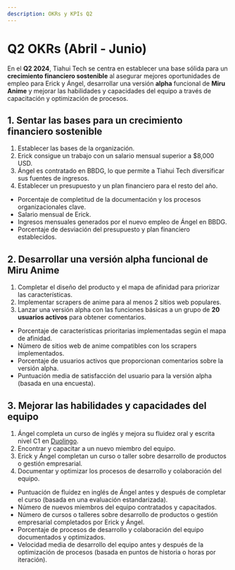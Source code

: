 ```yaml
---
description: OKRs y KPIs Q2
---
```



# Q2 OKRs (Abril - Junio)

En el **Q2 2024**, Tiahui Tech se centra en establecer una base sólida para un **crecimiento financiero sostenible** al asegurar mejores oportunidades de empleo para Erick y Ángel, desarrollar una versión **alpha** funcional de **Miru Anime** y mejorar las habilidades y capacidades del equipo a través de capacitación y optimización de procesos.

## 1. Sentar las bases para un crecimiento financiero sostenible

<Tabs>
  <TabItem value="okr" label="OKRs" default>
    <ol>
      <li>Establecer las bases de la organización.</li>
      <li>Erick consigue un trabajo con un salario mensual superior a $8,000 USD.</li>
      <li>Ángel es contratado en BBDG, lo que permite a Tiahui Tech diversificar sus fuentes de ingresos.</li>
      <li>Establecer un presupuesto y un plan financiero para el resto del año.</li>
    </ol>
  </TabItem>
  <TabItem value="kpi" label="KPIs">
    <ul>
      <li>Porcentaje de completitud de la documentación y los procesos organizacionales clave.</li>
      <li>Salario mensual de Erick.</li>
      <li>Ingresos mensuales generados por el nuevo empleo de Ángel en BBDG.</li>
      <li>Porcentaje de desviación del presupuesto y plan financiero establecidos.</li>
    </ul>
  </TabItem>
</Tabs>

## 2. Desarrollar una versión alpha funcional de Miru Anime

<Tabs>
  <TabItem value="okr" label="OKRs" default>
    <ol>
      <li>Completar el diseño del producto y el mapa de afinidad para priorizar las características.</li>
      <li>Implementar scrapers de anime para al menos 2 sitios web populares.</li>
      <li>Lanzar una versión alpha con las funciones básicas a un grupo de <strong>20 usuarios activos</strong> para obtener comentarios.</li>
    </ol>
  </TabItem>
  <TabItem value="kpi" label="KPIs">
    <ul>
      <li>Porcentaje de características prioritarias implementadas según el mapa de afinidad.</li>
      <li>Número de sitios web de anime compatibles con los scrapers implementados.</li>
      <li>Porcentaje de usuarios activos que proporcionan comentarios sobre la versión alpha.</li>
      <li>Puntuación media de satisfacción del usuario para la versión alpha (basada en una encuesta).</li>
    </ul>
  </TabItem>
</Tabs>

## 3. Mejorar las habilidades y capacidades del equipo

<Tabs>
  <TabItem value="okr" label="OKRs" default>
    <ol>
      <li>Ángel completa un curso de inglés y mejora su fluidez oral y escrita nivel C1 en <a href="https://englishtest.duolingo.com/es/applicants">Duolingo</a>.</li>
      <li>Encontrar y capacitar a un nuevo miembro del equipo.</li>
      <li>Erick y Ángel completan un curso o taller sobre desarrollo de productos o gestión empresarial.</li>
      <li>Documentar y optimizar los procesos de desarrollo y colaboración del equipo.</li>
    </ol>
  </TabItem>
  <TabItem value="kpi" label="KPIs">
    <ul>
      <li>Puntuación de fluidez en inglés de Ángel antes y después de completar el curso (basada en una evaluación estandarizada).</li>
      <li>Número de nuevos miembros del equipo contratados y capacitados.</li>
      <li>Número de cursos o talleres sobre desarrollo de productos o gestión empresarial completados por Erick y Ángel.</li>
      <li>Porcentaje de procesos de desarrollo y colaboración del equipo documentados y optimizados.</li>
      <li>Velocidad media de desarrollo del equipo antes y después de la optimización de procesos (basada en puntos de historia o horas por iteración).</li>
    </ul>
  </TabItem>
</Tabs>